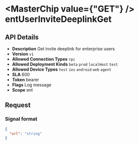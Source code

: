 
# <MasterChip value={"GET"} /> entUserInviteDeeplinkGet

## API Details

- **Description** Get invite deeplink for enterprise users
- **Version** `v1`
- **Allowed Connection Types** `rpc` 
- **Allowed Deployment Kinds** `beta` `prod` `localHost` `test` 
- **Allowed Device Types** `test` `ios` `android` `web` `agent` 
- **SLA** 600
- **Token** bearer
- **Flags** Log message
- **Scope** ent


## Request

### Signal format

```json
{
  "url": "string"
}
```

